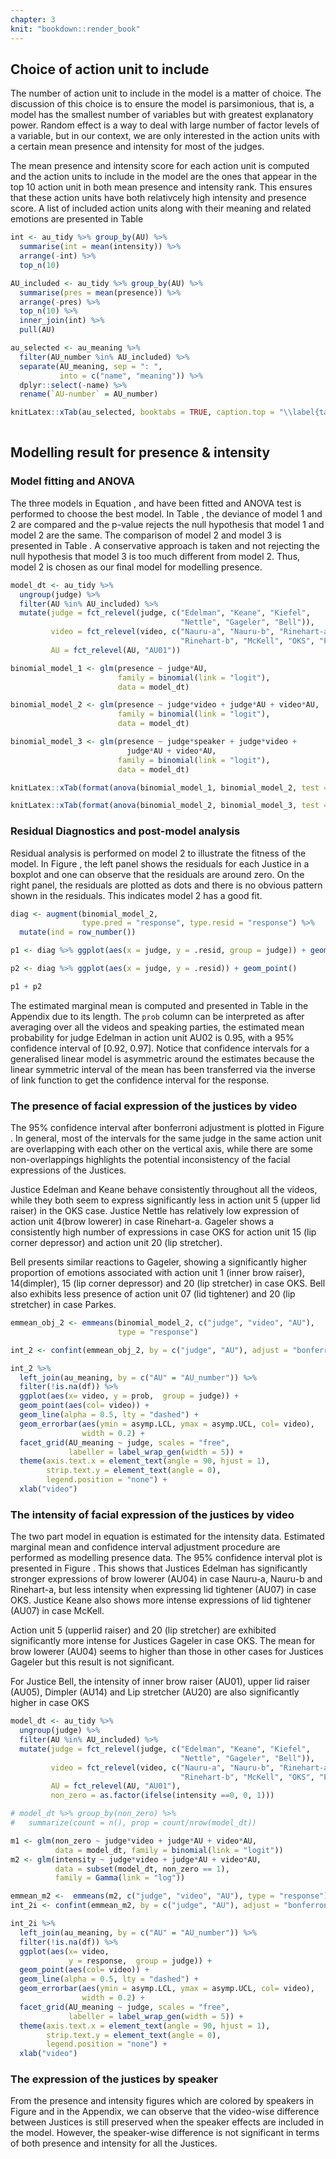 ```yaml
---
chapter: 3
knit: "bookdown::render_book"
---
```


\newpage

## Choice of action unit to include


The number of action unit to include in the model is a matter of choice. The discussion of this choice is to ensure the model is parsimonious, that is, a model has the smallest number of variables but with greatest explanatory power. Random effect is a way to deal with large number of factor levels of a variable, but in our context, we are only interested in the action units with a certain mean presence and intensity for most of the judges. 

The mean presence and intensity score for each action unit is computed and the action units to include in the model are the ones that appear in the top 10 action unit in both mean presence and intensity rank. This ensures that these action units have both relativcely high intensity and presence score. A list of included action units along with their meaning and related emotions are presented in Table \ref{tab:au-included} 

```r
int <- au_tidy %>% group_by(AU) %>% 
  summarise(int = mean(intensity)) %>% 
  arrange(-int) %>% 
  top_n(10)

AU_included <- au_tidy %>% group_by(AU) %>% 
  summarise(pres = mean(presence)) %>% 
  arrange(-pres) %>% 
  top_n(10) %>% 
  inner_join(int) %>% 
  pull(AU)

au_selected <- au_meaning %>% 
  filter(AU_number %in% AU_included) %>% 
  separate(AU_meaning, sep = ": ", 
           into = c("name", "meaning")) %>% 
  dplyr::select(-name) %>% 
  rename(`AU-number` = AU_number)

knitLatex::xTab(au_selected, booktabs = TRUE, caption.top = "\\label{tab:au-included} These are the selected action units that will be included in the modelling for intensity and presence.")
  
```

\newpage

## Modelling result for presence & intensity

### Model fitting and ANOVA

The three models in Equation \ref{eq:judge_au}, \ref{eq:judge_video} and \ref{eq:judge_speaker} have been fitted and ANOVA test is performed to choose the best model. In Table \ref{tab:anova-1}, the deviance of model 1 and 2 are compared and the p-value rejects the null hypothesis that model 1 and model 2 are the same. The comparison of model 2 and model 3 is presented in Table \ref{tab:anova-2}. A conservative approach is taken and not rejecting the null hypothesis that model 3 is too much different from model 2. Thus, model 2 is chosen as our final model for modelling presence. 

```r
model_dt <- au_tidy %>%
  ungroup(judge) %>%
  filter(AU %in% AU_included) %>%
  mutate(judge = fct_relevel(judge, c("Edelman", "Keane", "Kiefel",
                                      "Nettle", "Gageler", "Bell")),
         video = fct_relevel(video, c("Nauru-a", "Nauru-b", "Rinehart-a",
                                      "Rinehart-b", "McKell", "OKS", "Parkes")),
         AU = fct_relevel(AU, "AU01"))

binomial_model_1 <- glm(presence ~ judge*AU,
                        family = binomial(link = "logit"),
                        data = model_dt)

binomial_model_2 <- glm(presence ~ judge*video + judge*AU + video*AU,
                        family = binomial(link = "logit"),
                        data = model_dt)

binomial_model_3 <- glm(presence ~ judge*speaker + judge*video +
                          judge*AU + video*AU, 
                        family = binomial(link = "logit"),
                        data = model_dt)
```

```r
knitLatex::xTab(format(anova(binomial_model_1, binomial_model_2, test = "Chisq"), digits = 4), booktabs = TRUE, caption.top = "\\label{tab:anova-1}this is the caption")
```

```r
knitLatex::xTab(format(anova(binomial_model_2, binomial_model_3, test = "Chisq"), digits = 4), booktabs = TRUE, caption.top = "\\label{tab:anova-2}this is the caption")
```



<!-- A bit more work on  -->
<!-- 1) how the glm standard error is computed:  -->
<!-- ```{r} -->
<!-- o <- glm(y ~ x, data = dat) -->
<!-- std.er <- sqrt(t(C) %*% vcov(o) %*% C) -->
<!-- # check if it is the same as pred$se.fit -->
<!-- pred <- predict(o, newdata = data.frame(x=1.5), se.fit = TRUE) -->
<!-- ``` -->

<!-- 2) if HC estimator of sigma is needed  -->
<!-- 3) if adjustment is needed for clusteringstandard error:  -->
<!-- http://civil.colorado.edu/~balajir/CVEN6833/lectures/GLM-theory-notes.pdf -->
<!-- http://civil.colorado.edu/~balajir/CVEN6833/lectures/glm-estimation-presentation.pdf -->
<!-- https://stats.stackexchange.com/questions/332077/glm-standard-errors -->


### Residual Diagnostics and post-model analysis 

Residual analysis is performed on model 2 to illustrate the fitness of the model. In Figure \ref{fig:resid}, the left panel shows the residuals for each Justice in a boxplot and one can observe that the residuals are around zero. On the right panel, the residuals are plotted as dots and there is no obvious pattern shown in the residuals. This indicates model 2 has a good fit.

```r
diag <- augment(binomial_model_2, 
                type.pred = "response", type.resid = "response") %>% 
  mutate(ind = row_number())

p1 <- diag %>% ggplot(aes(x = judge, y = .resid, group = judge)) + geom_boxplot()

p2 <- diag %>% ggplot(aes(x = judge, y = .resid)) + geom_point()

p1 + p2
```


The estimated marginal mean is computed and presented in Table \ref{tab:result-2} in the Appendix due to its length. The `prob` column can be interpreted as after averaging over all the videos and speaking parties, the estimated mean probability for judge Edelman in action unit AU02 is 0.95, with a 95% confidence interval of [0.92, 0.97]. Notice that confidence intervals for a generalised linear model is asymmetric around the estimates because the linear symmetric interval of the mean has been transferred via the inverse of link function to get the confidence interval for the response. 

### The presence of facial expression of the justices by video

The 95% confidence interval after bonferroni adjustment is plotted in Figure \ref{fig:model2-plot}. In general, most of the intervals for the same judge in the same action unit are overlapping with each other on the vertical axis, while there are some non-overlappings highlights the potential inconsistency of the facial expressions of the Justices. 

Justice Edelman and Keane behave consistently throughout all the videos, while they both seem to express significantly less in action unit 5 (upper lid raiser) in the OKS case. Justice Nettle has relatively low expression of action unit 4(brow lowerer) in case Rinehart-a. Gageler shows a consistently high number of expressions in case OKS for action unit 15 (lip corner depressor) and action unit 20 (lip stretcher). 

Bell presents similar reactions to Gageler, showing a significantly higher proportion of emotions associated with action unit 1 (inner brow raiser), 14(dimpler), 15 (lip corner depressor) and 20 (lip stretcher) in case OKS. Bell also  exhibits less presence of action unit 07 (lid tightener) and 20 (lip stretcher) in case Parkes. 

```r
emmean_obj_2 <- emmeans(binomial_model_2, c("judge", "video", "AU"),
                        type = "response")

int_2 <- confint(emmean_obj_2, by = c("judge", "AU"), adjust = "bonferroni")

int_2 %>% 
  left_join(au_meaning, by = c("AU" = "AU_number")) %>% 
  filter(!is.na(df)) %>% 
  ggplot(aes(x= video, y = prob,  group = judge)) + 
  geom_point(aes(col= video)) + 
  geom_line(alpha = 0.5, lty = "dashed") + 
  geom_errorbar(aes(ymin = asymp.LCL, ymax = asymp.UCL, col= video), 
                width = 0.2) + 
  facet_grid(AU_meaning ~ judge, scales = "free",
             labeller = label_wrap_gen(width = 5)) + 
  theme(axis.text.x = element_text(angle = 90, hjust = 1), 
        strip.text.y = element_text(angle = 0),
        legend.position = "none") + 
  xlab("video")

```    


### The intensity of facial expression of the justices by video

The two part model in equation \ref{eq:two-part1} is estimated for the intensity data. Estimated marginal mean and confidence interval adjustment procedure are performed as modelling presence data. The 95% confidence interval plot is presented in Figure \ref{fig:intensity-video}. This shows that Justices Edelman has significantly stronger expressions of brow lowerer (AU04) in case Nauru-a, Nauru-b and Rinehart-a, but less intensity when expressing lid tightener (AU07) in case OKS. Justice Keane also shows more intense expressions of lid tightener (AU07) in case McKell. 

Action unit 5 (upperlid raiser) and 20 (lip stretcher) are exhibited significantly more intense for Justices Gageler in case OKS. The mean for brow lowerer (AU04) seems to higher than those in other cases for Justices Gageler but this result is not significant. 

For Justice Bell, the intensity of inner brow raiser (AU01), upper lid raiser (AU05), Dimpler (AU14) and Lip stretcher (AU20) are also significantly higher in case OKS


```r
model_dt <- au_tidy %>%
  ungroup(judge) %>%
  filter(AU %in% AU_included) %>%
  mutate(judge = fct_relevel(judge, c("Edelman", "Keane", "Kiefel",
                                      "Nettle", "Gageler", "Bell")),
         video = fct_relevel(video, c("Nauru-a", "Nauru-b", "Rinehart-a",
                                      "Rinehart-b", "McKell", "OKS", "Parkes")),
         AU = fct_relevel(AU, "AU01"),
         non_zero = as.factor(ifelse(intensity ==0, 0, 1)))

# model_dt %>% group_by(non_zero) %>%
#   summarize(count = n(), prop = count/nrow(model_dt))
```

```r
m1 <- glm(non_zero ~ judge*video + judge*AU + video*AU,
          data = model_dt, family = binomial(link = "logit"))
m2 <- glm(intensity ~ judge*video + judge*AU + video*AU,
          data = subset(model_dt, non_zero == 1),
          family = Gamma(link = "log"))
```

```r

emmean_m2 <-  emmeans(m2, c("judge", "video", "AU"), type = "response")
int_2i <- confint(emmean_m2, by = c("judge", "AU"), adjust = "bonferroni") # the by argument prescribe

int_2i %>%
  left_join(au_meaning, by = c("AU" = "AU_number")) %>%
  filter(!is.na(df)) %>%
  ggplot(aes(x= video,
             y = response,  group = judge)) +
  geom_point(aes(col= video)) +
  geom_line(alpha = 0.5, lty = "dashed") +
  geom_errorbar(aes(ymin = asymp.LCL, ymax = asymp.UCL, col= video),
                width = 0.2) +
  facet_grid(AU_meaning ~ judge, scales = "free",
             labeller = label_wrap_gen(width = 5)) +
  theme(axis.text.x = element_text(angle = 90, hjust = 1),
        strip.text.y = element_text(angle = 0),
        legend.position = "none") +
  xlab("video")
```

### The expression of the justices by speaker

From the presence and intensity figures which are colored by speakers in Figure \ref{fig:model3-plot} and \ref{fig:intensity-speaker} in the Appendix, we can observe that the video-wise difference between Justices is still preserved when the speaker effects are included in the model. However, the speaker-wise difference is not significant in terms of both presence and intensity for all the Justices. 

\let\cleardoublepage\clearpage
